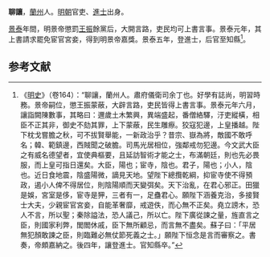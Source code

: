 '''聊讓'''，[[蘭州|蘭州]]人。[[明朝|明朝]]官吏、[[進士|進士]]出身。

[[景泰|景泰]]年間，明景帝懲罰[[王振|王振]]餘黨后，大開言路，吏民均可上書言事。景泰元年，其上書請求罷免宦官宮妾，得到明景帝嘉獎。景泰五年，登進士，后官至知縣<ref>《[[明史|明史]]》（卷164）：“聊讓，蘭州人。肅府儀衛司余丁也。好學有誌尚，明習時務。景帝嗣位，懲王振蒙蔽，大辟言路，吏民皆得上書言事。景泰元年六月，讓詣闕陳數事，其略曰：邇歲土木繁興，異端盛起，番僧絡驛，汙吏縱橫，相臣不正其非，御史不劾其罪，上下蒙蔽，民生雕瘵。狡寇犯邊，上皇播越。陛下枕戈嘗膽之秋，可不拔賢舉能，一新政治乎？昔宗、嶽為將，敵國不敢呼名；韓、範鎮邊，西賊聞之破膽。司馬光居相位，強鄰戒勿犯邊。今文武大臣之有威名德望者，宜使典樞要，且延訪智術才能之士，布滿朝廷，則也先必畏服，而上皇可指日還矣。大臣，陽也；宦寺，陰也。君子，陽也；小人，陰也。近日食地震，陰盛陽微，謫見天地。望陛下總攬乾綱，抑宦寺使不得預政，遏小人俾不得居位，則陰陽順而天變弭矣。天下治亂，在君心邪正。田獵是娛，宮室是侈，宦寺是狎，三者有一，足蠱君心。願陛下涵養克治，多接賢士大夫，少親宦官宮妾，自能革奢靡，戒遊佚，而心無不正矣。堯立謗木，恐人不言，所以聖；秦除謚法，恐人議己，所以亡。陛下廣從諫之量，旌直言之臣，則國家利弊，閭閻休戚，臣下無所顧忌，而言無不盡矣。蘇子曰：「平居無犯顏敢諫之臣，則臨難必無仗節死義之士。」願陛下恒念是言而審察之。書奏，帝頗嘉納之。後四年，讓登進士。官知縣卒。”</ref>。

==参考文献==
{{wikisource|明史/卷164}}
{{Reflist}}

{{明朝人物小作品}}
{{景泰五年甲戌科殿試金榜}}